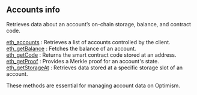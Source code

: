 ## Accounts info

Retrieves data about an account’s on-chain storage, balance, and contract code.

[eth_accounts](/optimism-api/accountinfo/eth_accounts) : Retrieves a list of accounts controlled by the client.  \
[eth_getBalance](/optimism-api/accountinfo/eth_getBalance) : Fetches the balance of an account.  \
[eth_getCode](/optimism-api/accountinfo/eth_getCode) : Returns the smart contract code stored at an address.  \
[eth_getProof](/optimism-api/accountinfo/eth_getProof) : Provides a Merkle proof for an account's state.  \
[eth_getStorageAt](/optimism-api/accountinfo/eth_getStorageAt) : Retrieves data stored at a specific storage slot of an account.

These methods are essential for managing account data on Optimism.
